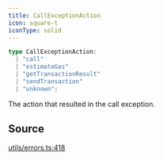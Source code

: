 ```yaml
---
title: CallExceptionAction
icon: square-t
iconType: solid
---
```


```ts
type CallExceptionAction: 
  | "call"
  | "estimateGas"
  | "getTransactionResult"
  | "sendTransaction"
  | "unknown";
```

The action that resulted in the call exception.

## Source

[utils/errors.ts:418](https://github.com/dominant-strategies/quais.js/blob/b933caa87ef69ba5037d92b4910f17bf5321524f/src/utils/errors.ts#L418)

